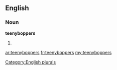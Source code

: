 ==English==

===Noun===
'''teenyboppers'''

# {{plural of|[[teenybopper]]}}

[[Category:English plurals]]

[[ar:teenyboppers]]
[[fr:teenyboppers]]
[[my:teenyboppers]]